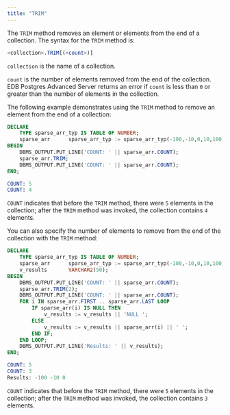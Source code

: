 ```yaml
---
title: "TRIM"
---
```


<div id="trim" class="registered_link"></div>

The `TRIM` method removes an element or elements from the end of a collection. The syntax for the `TRIM` method is:

```sql
<collection>.TRIM[(<count>)]
```

`collection` is the name of a collection.

`count` is the number of elements removed from the end of the collection. EDB Postgres Advanced Server returns an error if `count` is less than `0` or greater than the number of elements in the collection.

The following example demonstrates using the `TRIM` method to remove an element from the end of a collection:

```sql
DECLARE
    TYPE sparse_arr_typ IS TABLE OF NUMBER;
    sparse_arr      sparse_arr_typ := sparse_arr_typ(-100,-10,0,10,100);
BEGIN
    DBMS_OUTPUT.PUT_LINE('COUNT: ' || sparse_arr.COUNT);
    sparse_arr.TRIM;
    DBMS_OUTPUT.PUT_LINE('COUNT: ' || sparse_arr.COUNT);
END;

COUNT: 5
COUNT: 4
```

`COUNT` indicates that before the `TRIM` method, there were `5` elements in the collection; after the `TRIM` method was invoked, the collection contains `4` elements.

You can also specify the number of elements to remove from the end of the collection with the `TRIM` method:

```sql
DECLARE
    TYPE sparse_arr_typ IS TABLE OF NUMBER;
    sparse_arr      sparse_arr_typ := sparse_arr_typ(-100,-10,0,10,100);
    v_results       VARCHAR2(50);
BEGIN
    DBMS_OUTPUT.PUT_LINE('COUNT: ' || sparse_arr.COUNT);
    sparse_arr.TRIM(2);
    DBMS_OUTPUT.PUT_LINE('COUNT: ' || sparse_arr.COUNT);
    FOR i IN sparse_arr.FIRST .. sparse_arr.LAST LOOP
        IF sparse_arr(i) IS NULL THEN
            v_results := v_results || 'NULL ';
        ELSE
            v_results := v_results || sparse_arr(i) || ' ';
        END IF;
    END LOOP;
    DBMS_OUTPUT.PUT_LINE('Results: ' || v_results);
END;

COUNT: 5
COUNT: 3
Results: -100 -10 0
```

`COUNT` indicates that before the `TRIM` method, there were `5` elements in the collection; after the `TRIM` method was invoked, the collection contains `3` elements.

